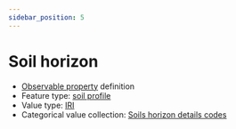 ```yaml
---
sidebar_position: 5
---
```



# Soil horizon

- [Observable property](/viewers/dawe-vocabs?uri=https://linked.data.gov.au/def/test/dawe-cv/7761c9df-0ce5-4de6-9c92-f1a8965b9481) definition
- Feature type: [soil profile](http://linked.data.gov.au/def/tern-cv/80c39b95-0912-4267-bb66-2fa081683723)
- Value type: [IRI](https://w3id.org/tern/ontologies/tern/IRI)
- Categorical value collection: [Soils horizon details codes](/viewers/dawe-vocabs?uri=https://linked.data.gov.au/def/test/dawe-cv/bcd57c16-0e94-48c9-aee7-296a0e13b3ca)

<Example protocolModule="soil-subsite-sampling" observableProperty="https://linked.data.gov.au/def/test/dawe-cv/7761c9df-0ce5-4de6-9c92-f1a8965b9481" />
